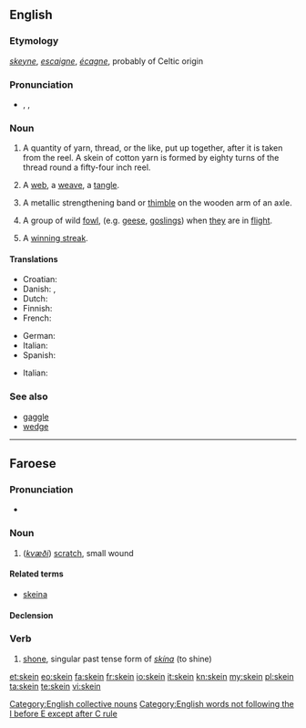 ==English==

===Etymology===
{{etyl|ang}} ''[[skeyne]]'', {{etyl|fro}} ''[[escaigne]]'', {{etyl|fr}} ''[[écagne]]'', probably of Celtic origin

===Pronunciation===
* {{enPR|skān}}, {{IPA|/skeɪn/}}, {{SAMPA|/skeIn/}}
*: {{rhymes|eɪn}}

{{webster}}

===Noun===
{{en-noun}}

# A quantity of yarn, thread, or the like, put up together, after it is taken from the reel.  A skein of cotton yarn is formed by eighty turns of the thread round a fifty-four inch reel.
# {{figuratively}} A [[web]], a [[weave]], a [[tangle]].
# {{qualifier|wagonmaking}} A metallic strengthening band or [[thimble]] on the wooden arm of an axle.
# {{zoology|provincial England}} A group of wild [[fowl]], (e.g. [[goose|geese]], [[gosling]]s) when [[they]] are in [[flight]].
# {{sports}} A [[winning streak]].

====Translations====
{{trans-top|quantity of yarn}}
* Croatian: {{t|hr|klupko|n}}
* Danish: {{t-|da|fed|n}}, {{t-|da|dukke|c}}
* Dutch: {{t-|nl|vendel|n}}
* Finnish: {{t+|fi|vyyhti}}
* French: {{t+|fr|écheveau|m}}
{{trans-mid}}
* German: {{t+|de|Strang|m}}
* Italian: {{t+|it|matassa}}
* Spanish: {{t-|es|madeja|f}}
{{trans-bottom}}

{{trans-top|wagonmaking: metallic strengthening}}
{{trans-mid}}
{{trans-bottom}}

{{trans-top|zoology: wild fowl in flight}}
* Italian: {{t|it|stormo|m}}
{{trans-mid}}
{{trans-bottom}}

{{trans-see|winning streak}}

===See also===
* [[gaggle]]
* [[wedge]]

[[Category:English collective nouns]]
[[Category:English words not following the I before E except after C rule]]

----

==Faroese==

===Pronunciation===
* {{IPA|lang=fo|[ʃain]}}

===Noun===
{{infl|fo|noun|g=f}}

# (''[[kvæði]]'') [[scratch]], small wound

====Related terms====
* {{sense|common}} [[skeina]]

====Declension====
{{fo-decl-noun-f2|skein}}

===Verb===
{{infl|fo|verb form}}

# [[shone]], singular past tense form of ''[[skína]]'' (to shine)

[[et:skein]]
[[eo:skein]]
[[fa:skein]]
[[fr:skein]]
[[io:skein]]
[[it:skein]]
[[kn:skein]]
[[my:skein]]
[[pl:skein]]
[[ta:skein]]
[[te:skein]]
[[vi:skein]]